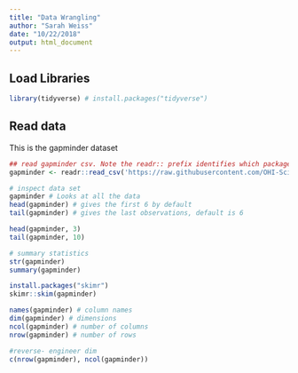 ```yaml
---
title: "Data Wrangling"
author: "Sarah Weiss"
date: "10/22/2018"
output: html_document
---
```


## Load Libraries
```r
library(tidyverse) # install.packages("tidyverse")
```

## Read data

This is the gapminder dataset

```r
## read gapminder csv. Note the readr:: prefix identifies which package it's in
gapminder <- readr::read_csv('https://raw.githubusercontent.com/OHI-Science/data-science-training/master/data/gapminder.csv')

# inspect data set
gapminder # Looks at all the data
head(gapminder) # gives the first 6 by default
tail(gapminder) # gives the last observations, default is 6

head(gapminder, 3)
tail(gapminder, 10)

# summary statistics
str(gapminder)
summary(gapminder)

install.packages("skimr")
skimr::skim(gapminder)

names(gapminder) # column names
dim(gapminder) # dimensions
ncol(gapminder) # number of columns
nrow(gapminder) # number of rows

#reverse- engineer dim
c(nrow(gapminder), ncol(gapminder))
```
